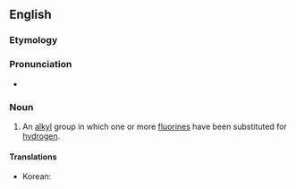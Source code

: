 ==English==

===Etymology===
{{prefix|fluoro|alkyl|lang=en}}

===Pronunciation===
* {{a|US}} {{IPA|floʊɹoʊˈælkɪl|lang=en}}

===Noun===
{{en-noun}}

# {{context|organic chemistry|lang=en}} An [[alkyl]] group in which one or more [[fluorines]] have been substituted for [[hydrogen]].

====Translations====
{{trans-top|alkyl group containing a fluorine}}
* Korean: {{t|ko|플루오로알킬|tr=peulluoroalkil}}
{{trans-mid}}
{{trans-bottom}}